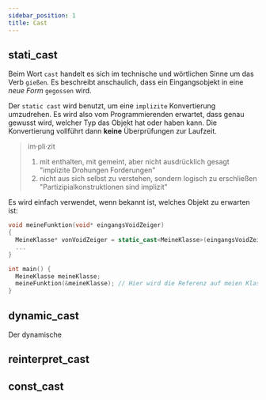 ```yaml
---
sidebar_position: 1
title: Cast
---
```


## stati_cast

Beim Wort `cast` handelt es sich im technische und wörtlichen Sinne um das Verb `gießen`. Es beschreibt anschaulich, dass ein Eingangsobjekt in eine _neue Form_ `gegossen` wird.

Der `static cast` wird benutzt, um eine `implizite` Konvertierung umzudrehen. Es wird also vom Programmierenden erwartet, dass genau gewusst wird, welcher Typ das Objekt hat oder haben kann. Die Konvertierung vollführt dann **keine** Überprüfungen zur Laufzeit.

> im·pli·zit
> 1. mit enthalten, mit gemeint, aber nicht ausdrücklich gesagt "implizite Drohungen Forderungen"
> 2. nicht aus sich selbst zu verstehen, sondern logisch zu erschließen "Partizipialkonstruktionen sind implizit"

Es wird einfach verwendet, wenn bekannt ist, welches Objekt zu erwarten ist:

```cpp
void meineFunktion(void* eingangsVoidZeiger)
{
  MeineKlasse* vonVoidZeiger = static_cast<MeineKlasse>(eingangsVoidZeiger);
  ...
}

int main() {
  MeineKlasse meineKlasse;
  meineFunktion(&meineKlasse); // Hier wird die Referenz auf meien Klasse übergeben
}
```

## dynamic_cast

Der dynamische

## reinterpret_cast

## const_cast

